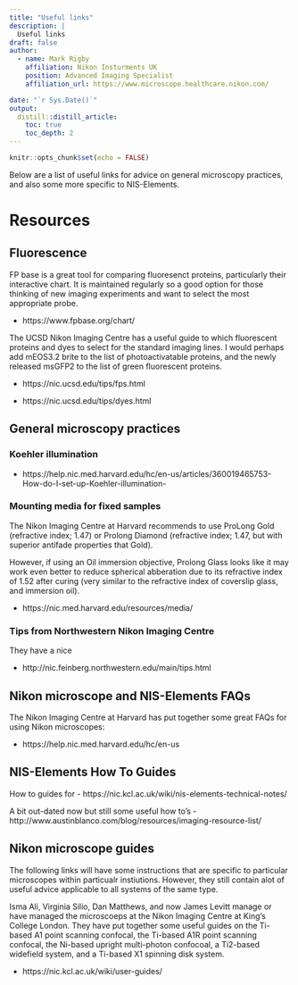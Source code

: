 ```yaml
---
title: "Useful links"
description: |
  Useful links 
draft: false
author:
  - name: Mark Rigby 
    affiliation: Nikon Insturments UK
    position: Advanced Imaging Specialist
    affiliation_url: https://www.microscope.healthcare.nikon.com/

date: "`r Sys.Date()`"
output:
  distill::distill_article:
    toc: true
    toc_depth: 2
---
```


```r
knitr::opts_chunk$set(echo = FALSE)
```

Below are a list of useful links for advice on general microscopy practices, and also some more specific to NIS-Elements.

# Resources

## Fluorescence 

FP base is a great tool for comparing fluoresenct proteins, particularly their interactive chart. It is maintained regularly so a good option for those thinking of new imaging experiments and want to select the most appropriate probe.


- https://www.fpbase.org/chart/

The UCSD Nikon Imaging Centre has a useful guide to which fluorescent proteins and dyes to select for the standard imaging lines. I would perhaps add mEOS3.2 brite to the list of photoactivatable proteins, and the newly released msGFP2 to the list of green fluorescent proteins.  

- https://nic.ucsd.edu/tips/fps.html

- https://nic.ucsd.edu/tips/dyes.html

## General microscopy practices

### Koehler illumination


- https://help.nic.med.harvard.edu/hc/en-us/articles/360019465753-How-do-I-set-up-Koehler-illumination-



### Mounting media for fixed samples

The Nikon Imaging Centre at Harvard recommends to use ProLong Gold (refractive index; 1.47) or Prolong Diamond (refractive index; 1.47, but with superior antifade properties that Gold).  

However, if using an Oil immersion objective, Prolong Glass looks like it may work even better to reduce spherical abberation due to its refractive index of 1.52 after curing (very similar to the refractive index of coverslip glass, and immersion oil).

- https://nic.med.harvard.edu/resources/media/


### Tips from Northwestern Nikon Imaging Centre

They have a nice 




- http://nic.feinberg.northwestern.edu/main/tips.html


## Nikon microscope and NIS-Elements FAQs

The Nikon Imaging Centre at Harvard has put together some great FAQs for using Nikon microscopes:

- https://help.nic.med.harvard.edu/hc/en-us



## NIS-Elements How To Guides

How to guides for 
- https://nic.kcl.ac.uk/wiki/nis-elements-technical-notes/


A bit out-dated now but still some useful how to's
- http://www.austinblanco.com/blog/resources/imaging-resource-list/



## Nikon microscope guides

The following links will have some instructions that are specific to particular microscopes within particualr instiutions. However, they still contain alot of useful advice applicable to all systems of the same type.

Isma Ali, Virginia Silio, Dan Matthews, and now James Levitt manage or have managed the microscoeps at the Nikon Imaging Centre at King's College London. They have put together some useful guides on the Ti- based A1 point scanning confocal, the Ti-based A1R point scanning confocal, the Ni-based upright multi-photon confocoal, a Ti2-based widefield system, and a Ti-based X1 spinning disk system.

- https://nic.kcl.ac.uk/wiki/user-guides/



